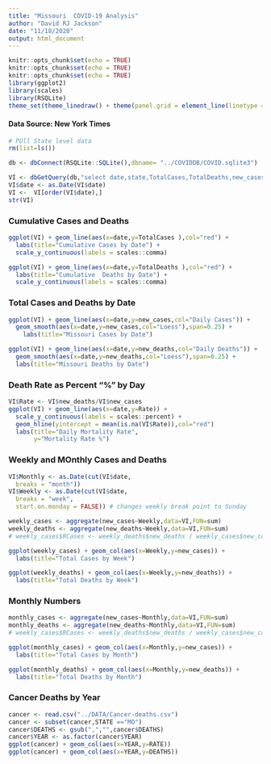 ```yaml
---
title: "Missouri  COVID-19 Analysis"
author: "David RJ Jackson"
date: "11/18/2020"
output: html_document
---
```


```r
knitr::opts_chunk$set(echo = TRUE)
knitr::opts_chunk$set(echo = TRUE)
knitr::opts_chunk$set(echo = TRUE)
library(ggplot2)
library(scales)
library(RSQLite)
theme_set(theme_linedraw() + theme(panel.grid = element_line(linetype = 'dashed')))
```

#### Data Source: New York Times

```r
# PUll State level data
rm(list=ls())

db <- dbConnect(RSQLite::SQLite(),dbname= "../COVIDDB/COVID.sqlite3")

VI <- dbGetQuery(db,"select date,state,TotalCases,TotalDeaths,new_cases,new_deaths from  STATESDAILY where state='Missouri'")
VI$date <- as.Date(VI$date)
VI <-  VI[order(VI$date),]
str(VI)
```

### Cumulative Cases and Deaths

```r
ggplot(VI) + geom_line(aes(x=date,y=TotalCases ),col="red") +
  labs(title="Cumulative Cases by Date") +
  scale_y_continuous(labels = scales::comma)

ggplot(VI) + geom_line(aes(x=date,y=TotalDeaths ),col="red") +
  labs(title="Cumulative  Deaths by Date") +
  scale_y_continuous(labels = scales::comma)
```

### Total Cases and Deaths by Date

```r
ggplot(VI) + geom_line(aes(x=date,y=new_cases,col="Daily Cases")) +
  geom_smooth(aes(x=date,y=new_cases,col="Loess"),span=0.25) + 
    labs(title="Missouri Cases by Date")

ggplot(VI) + geom_line(aes(x=date,y=new_deaths,col="Daily Deaths")) +
  geom_smooth(aes(x=date,y=new_deaths,col="Loess"),span=0.25) + 
  labs(title="Missouri Deaths by Date")
```

### Death Rate as Percent "%" by Day

```r
VI$Rate <- VI$new_deaths/VI$new_cases
ggplot(VI) + geom_line(aes(x=date,y=Rate)) +
  scale_y_continuous(labels = scales::percent) +
  geom_hline(yintercept = mean(is.na(VI$Rate)),col="red")
  labs(title="Daily Mortality Rate",
       y="Mortality Rate %")

```

### Weekly and MOnthly Cases and Deaths

```r
VI$Monthly <- as.Date(cut(VI$date,
  breaks = "month"))
VI$Weekly <- as.Date(cut(VI$date,
  breaks = "week",
  start.on.monday = FALSE)) # changes weekly break point to Sunday

```

```r
weekly_cases <- aggregate(new_cases~Weekly,data=VI,FUN=sum)
weekly_deaths <- aggregate(new_deaths~Weekly,data=VI,FUN=sum)
# weekly_cases$RCases <- weekly_deaths$new_deaths / weekly_cases$new_cases *100
```
```r
ggplot(weekly_cases) + geom_col(aes(x=Weekly,y=new_cases)) +
  labs(title="Total Cases by Week")

ggplot(weekly_deaths) + geom_col(aes(x=Weekly,y=new_deaths)) +
  labs(title="Total Deaths by Week")
```

### Monthly Numbers

```r
monthly_cases <- aggregate(new_cases~Monthly,data=VI,FUN=sum)
monthly_deaths <- aggregate(new_deaths~Monthly,data=VI,FUN=sum)
# weekly_cases$RCases <- weekly_deaths$new_deaths / weekly_cases$new_cases *100
```
```r
ggplot(monthly_cases) + geom_col(aes(x=Monthly,y=new_cases)) +
  labs(title="Total Cases by Month")

ggplot(monthly_deaths) + geom_col(aes(x=Monthly,y=new_deaths)) +
  labs(title="Total Deaths by Month")
```

### Cancer Deaths by Year

```r
cancer <- read.csv("../DATA/Cancer-deaths.csv")
cancer <- subset(cancer,STATE =="MO")
cancer$DEATHS <- gsub(",","",cancer$DEATHS)
cancer$YEAR <- as.factor(cancer$YEAR)
ggplot(cancer) + geom_col(aes(x=YEAR,y=RATE))
ggplot(cancer) + geom_col(aes(x=YEAR,y=DEATHS))
```
